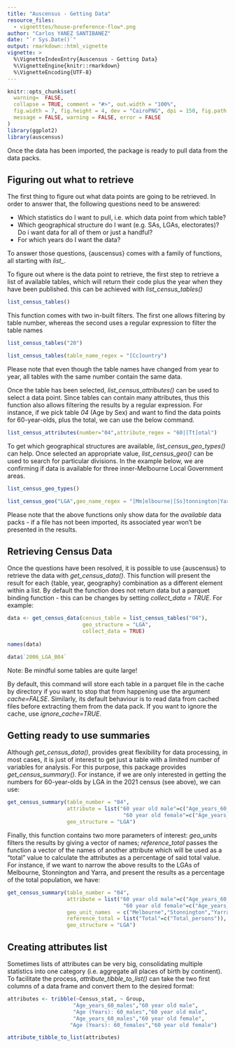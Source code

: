```yaml
---
title: "Auscensus - Getting Data"
resource_files:
  - vignetttes/house-preference-flow*.png
author: "Carlos YANEZ SANTIBANEZ"
date: "`r Sys.Date()`"
output: rmarkdown::html_vignette
vignette: >
  %\VignetteIndexEntry{Auscensus - Getting Data}
  %\VignetteEngine{knitr::rmarkdown}
  %\VignetteEncoding{UTF-8}
---
```


```r

knitr::opts_chunk$set(
  warning=  FALSE,
  collapse = TRUE, comment = "#>", out.width = "100%",
  fig.width = 7, fig.height = 4, dev = "CairoPNG", dpi = 150, fig.path = "vignettes/get-data-",
  message = FALSE, warning = FALSE, error = FALSE
)
library(ggplot2)
library(auscensus)

```

Once the data has been imported, the package is ready to pull data from the data packs.

## Figuring out what to retrieve

The first thing to figure out what data points are going to be retrieved. In order to answer that, the following questions need to be answered:

- Which statistics do I want to pull, i.e. which data point from which table?
- Which geographical structure do I want  (e.g. SAs, LGAs, electorates)? Do i want data for all of them or just a handful?
- For which years do I want the data?

To answer those questions, {auscensus} comes with a family of functions, all starting with *list_*.

To figure out where is the data point to retrieve, the first step to retrieve a list of available tables, which will return their code plus the year when they have been published. this can be achieved with *list_census_tables()* 

```r
list_census_tables()

```

This function comes with two in-built filters. The first one allows filtering by table number, whereas the second uses a regular expression to filter the table names

```r
list_census_tables("20")
```

```r
list_census_tables(table_name_regex = "[Cc]ountry")
```

Please note that even though the table names have changed from year to year, all tables with the same number contain the same data.

Once the table has been selected, *list_census_attributes()* can be used to select a data point. Since tables can contain many attributes, thus this function also allows filtering the results by a regular expression. For instance, if we pick table *04* (Age by Sex) and want to find the data points for 60-year-olds, plus the total, we can use the below command.

```r
list_census_attributes(number="04",attribute_regex = "60|[Tt]otal")
```

To get which geographical structures are available, *list_census_geo_types()* can help. Once selected an appropriate value, *list_census_geo()* can be used to search for particular divisions. In the example below, we are confirming if data is available for three inner-Melbourne Local Government areas.

```r
list_census_geo_types()
```

```r
list_census_geo("LGA",geo_name_regex = "[Mm]elbourne|[Ss]tonnington|Yarra")
```

Please note that the above functions only show data for the *available* data packs - if a file has not been imported, its associated year won't be presented in the results.

## Retrieving Census Data

Once the questions have been resolved, it is possible to use {auscensus} to retrieve the data with *get_census_data()*. This function will present the result for each {table, year, geography} combination as a different element within a list. By default the function does not return data but a parquet binding function - this can be changes by setting *collect_data = TRUE*. For example:

```r

data <- get_census_data(census_table = list_census_tables("04"),
                        geo_structure = "LGA",
                        collect_data = TRUE)
  
names(data)   

```

```r
data$`2006_LGA_B04`
```

Note: Be mindful some tables are quite large!

By default, this command will store each table in a parquet file in the cache by directory if you want to stop that from happening use the argument *cache=FALSE*. Similarly, its default behaviour is to read data from cached files before extracting them from the data pack. If you want to ignore the cache, use *ignore_cache=TRUE*.

## Getting ready to use summaries

Although *get_census_data()*, provides great flexibility for data processing, in most cases, it is just of interest to get just a table with a limited number of variables for analysis. For this purpose, this package provides *get_census_summary()*. For instance, if we are only interested in getting the numbers for 60-year-olds  by LGA in the 2021 census (see above), we can use:


```r

get_census_summary(table_number = "04",
                   attribute = list("60 year old male"=c("Age_years_60_males","Age (Years): 60_males"),
                                     "60 year old female"=c("Age_years_60_males","Age (Years): 60_females")),
                   geo_structure = "LGA")

```

Finally, this function contains two more parameters of interest: *geo_units* filters the results by giving a vector of names; *reference_total* passes the function a vector of the names of another attribute which will be used as a "total" value to calculate the attributes as a percentage of said total value. For instance, if we want to narrow the above results to the LGAs of Melbourne, Stonnington and Yarra, and present the results as a percentage of the total population, we have:

```r

get_census_summary(table_number = "04",
                   attribute = list("60 year old male"=c("Age_years_60_males","Age (Years): 60_males"),
                                     "60 year old female"=c("Age_years_60_males","Age (Years): 60_females")),
                   geo_unit_names  = c("Melbourne","Stonnington","Yarra"),
                   reference_total = list("Total"=c("Total_persons")),
                   geo_structure = "LGA")
```

## Creating attributes list

Sometimes lists of attributes can be very big, consolidating multiple statistics into one category (i.e. aggregate all places of birth by continent).
To facilitate the process, *attribute_tibble_to_list()* can take the two first columns of a data frame and convert them to the desired format:

```r
attributes <- tribble(~Census_stat, ~ Group,
                     "Age_years_60_males","60 year old male",
                     "Age (Years): 60_males","60 year old male",
                     "Age_years_60_males","60 year old female",
                    "Age (Years): 60_females","60 year old female")

attribute_tibble_to_list(attributes)

```
